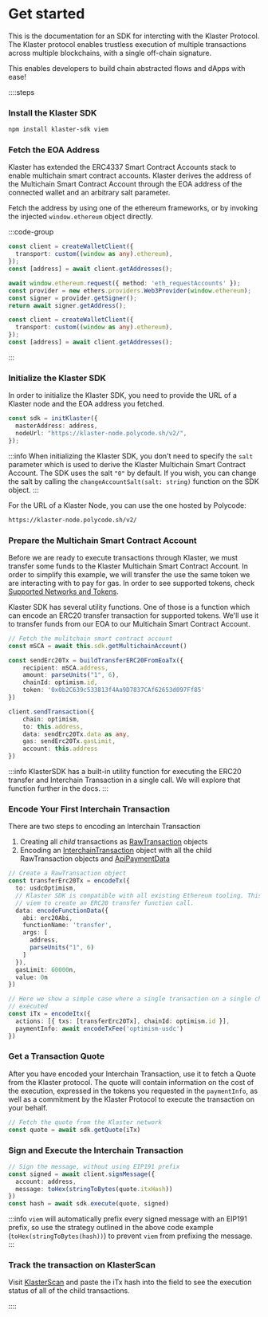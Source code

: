 # Get started

This is the documentation for an SDK for intercting with the Klaster Protocol. The Klaster protocol
enables trustless execution of multiple transactions across multiple blockchains, with a single off-chain
signature.

This enables developers to build chain abstracted flows and dApps with ease!

::::steps

### Install the Klaster SDK

```bash
npm install klaster-sdk viem
```

### Fetch the EOA Address

Klaster has extended the ERC4337 Smart Contract Accounts stack to enable multichain smart contract accounts. Klaster
derives the address of the Multichain Smart Contract Account through the EOA address of the connected wallet and an
arbitrary salt parameter.

Fetch the address by using one of the ethereum frameworks, or by invoking the injected `window.ethereum` object directly.

:::code-group

```ts [viem]
const client = createWalletClient({
  transport: custom((window as any).ethereum),
});
const [address] = await client.getAddresses();
```

```ts [ethers]
await window.ethereum.request({ method: 'eth_requestAccounts' });
const provider = new ethers.providers.Web3Provider(window.ethereum);
const signer = provider.getSigner();
return await signer.getAddress();
```

```ts [vanilla]
const client = createWalletClient({
  transport: custom((window as any).ethereum),
});
const [address] = await client.getAddresses();
```

:::

### Initialize the Klaster SDK

In order to initialize the Klaster SDK, you need to provide the URL of a Klaster node and the EOA address
you fetched.

```ts [Initialize Klaster]
const sdk = initKlaster({
  masterAddress: address,
  nodeUrl: "https://klaster-node.polycode.sh/v2/",
});
```

:::info
When initializing the Klaster SDK, you don't need to specify the `salt` parameter which is used to derive the Klaster
Multichain Smart Contract Account. The SDK uses the salt `"0"` by default. If you wish, you can change the salt by
calling the `changeAccountSalt(salt: string)` function on the SDK object.
:::

For the URL of a Klaster Node, you can use the one hosted by Polycode:

```md [Klaster Node URL]
https://klaster-node.polycode.sh/v2/
```

### Prepare the Multichain Smart Contract Account

Before we are ready to execute transactions through Klaster, we must transfer some funds to the Klaster Multichain
Smart Contract Account. In order to simplify this example, we will transfer the use the same token we are interacting
with to pay for gas. In order to see supported tokens, check [Supported Networks and Tokens](/supported-networks-tokens).

Klaster SDK has several utility functions. One of those is a function which can encode an ERC20 transfer transaction for
supported tokens. We'll use it to transfer funds from our EOA to our Multichain Smart Contract Account.

```ts [Transfer tokens to MSCA]
// Fetch the mulitchain smart contract account
const mSCA = await this.sdk.getMultichainAccount()

const sendErc20Tx = buildTransferERC20FromEoaTx({
    recipient: mSCA.address,
    amount: parseUnits("1", 6),
    chainId: optimism.id,
    token: '0x0b2C639c533813f4Aa9D7837CAf62653d097Ff85'
})

client.sendTransaction({
    chain: optimism,
    to: this.address,
    data: sendErc20Tx.data as any,
    gas: sendErc20Tx.gasLimit,
    account: this.address
})
```

:::info
KlasterSDK has a built-in utility function for executing the ERC20 transfer and Interchain Transaction in a single call. We
will explore that function further in the docs.
:::

### Encode Your First Interchain Transaction

There are two steps to encoding an Interchain Transaction

1. Creating all _child_ transactions as [RawTransaction](/reference/#rawtransaction) objects
2. Encoding an [InterchainTransaction](/reference/#interchaintransaction) object with all the child RawTransaction objects and [ApiPaymentData](/reference/#apipaymentdata)

```ts [Execute Transaction]
// Create a RawTransaction object
const transferErc20Tx = encodeTx({
  to: usdcOptimism,
  // Klaster SDK is compatible with all existing Ethereum tooling. This is an example of using
  // viem to create an ERC20 transfer function call.
  data: encodeFunctionData({
    abi: erc20Abi,
    functionName: 'transfer',
    args: [
      address,
      parseUnits("1", 6)
    ]
  }),
  gasLimit: 60000n,
  value: 0n
})

// Here we show a simple case where a single transaction on a single chain is 
// executed
const iTx = encodeItx({
  actions: [{ txs: [transferErc20Tx], chainId: optimism.id }],
  paymentInfo: await encodeTxFee('optimism-usdc')
})
```

### Get a Transaction Quote

After you have encoded your Interchain Transaction, use it to fetch a Quote from the Klaster protocol.
The quote will contain information on the cost of the execution, expressed in the tokens you requested in the `paymentInfo`,
as well as a commitment by the Klaster Protocol to execute the transaction on your behalf.

```ts
// Fetch the quote from the Klaster network
const quote = await sdk.getQuote(iTx)
```

### Sign and Execute the Interchain Transaction

```ts
// Sign the message, without using EIP191 prefix
const signed = await client.signMessage({
  account: address,
  message: toHex(stringToBytes(quote.itxHash))
})
const hash = await sdk.execute(quote, signed)
```

:::info
`viem` will automatically prefix every signed message with an EIP191 prefix, so use the strategy 
outlined in the above code example (`toHex(stringToBytes(hash))`) to prevent `viem` from prefixing 
the message.
:::

### Track the transaction on KlasterScan

Visit [KlasterScan](https://explorer.klaster.io) and paste the iTx hash into the field to see the execution status
of all of the child transactions.

::::
